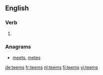 ==English==

===Verb===
{{head|en|verb form}}

# {{en-third-person singular of|teem}}

===Anagrams===
* [[meets#English|meets]], [[metes#English|metes]]

[[de:teems]]
[[fr:teems]]
[[nl:teems]]
[[fi:teems]]
[[vi:teems]]